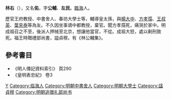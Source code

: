 '''林右'''（{{bd|1356年||1409年|catIdx=L林}}），又名'''佑'''，字'''公輔'''、'''左民'''。[[臨海|臨海]]人。

歷官王府教授、中書舍人、春坊大學士等，輔導皇太孫，與[[楊大中|楊大中]]、[[方孝孺|方孝孺]]、[[王叔英|王叔英]]、[[葉見泰|葉見泰]]等為友。不久因坐事谪中都教授，棄官。聞方孝孺死，痛哭於家中。明成祖召之不至，後派人押械至北京，想讓他當官，不從。成祖大怒，處以劓刑致死。福王時贈禮部尚書，謚貞穆。有《林公輔集》。

==參考書目==
*《明人傳記資料索引》 頁290
*《皇明表忠紀》 卷3 

[[Category:林姓|Y]]
[[Category:临海人|Category:临海人]]
[[Category:明朝中書舍人|Category:明朝中書舍人]]
[[Category:明朝大學士|Category:明朝大學士]]
[[Category:諡貞穆|Category:諡貞穆]]
[[Category:明朝追赠礼部尚书|Category:明朝追赠礼部尚书]]